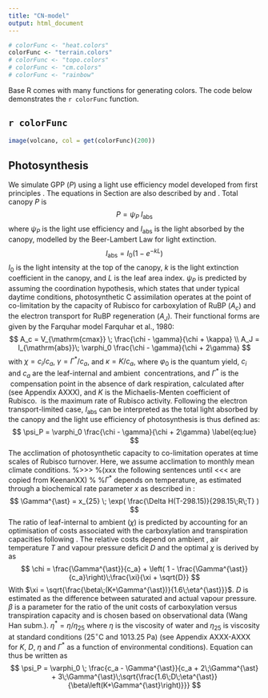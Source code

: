 ```yaml
---
title: "CN-model"
output: html_document
---
```


```r

# colorFunc <- "heat.colors"
colorFunc <- "terrain.colors"
# colorFunc <- "topo.colors"
# colorFunc <- "cm.colors"
# colorFunc <- "rainbow"
```

Base R comes with many functions for generating colors. The code below demonstrates the `r colorFunc` function. 

##  `r colorFunc`

```r
image(volcano, col = get(colorFunc)(200))
```


## Photosynthesis

We simulate GPP ($P$) using a light use efficiency model developed from first principles \citep{Prentice2014, Wang2014b}. The equations in Section \ref{sec:photosynthesis} are also described by \citet{wang15} and \citet{keenanxx}. Total canopy $P$ is
$$
P = \psi_P \; I_{\mathrm{abs}}
\label{eq:pmod0}
$$
where $\psi_P$ is the light use efficiency and $I_{\mathrm{abs}}$ is the light absorbed by the canopy, modelled by the Beer-Lambert Law for light extinction.
$$
I_{\mathrm{abs}} = I_0(1-e^{-kL})
\label{eq:iabs}
$$
$I_0$ is the light intensity at the top of the canopy, $k$ is the light extinction coefficient in the canopy, and $L$ is the leaf area index. $\psi_P$ is predicted by assuming the coordination hypothesis, which states that under typical daytime conditions, photosynthetic C assimilation operates at the point of co-limitation by the capacity of Rubisco for carboxylation of RuBP ($A_c$) and the electron transport for RuBP regeneration ($A_J$). Their functional forms are given by the Farquhar model Farquhar et al., 1980:
$$
A_c = V_{\mathrm{cmax}} \; \frac{\chi - \gamma}{\chi + \kappa} \\
A_J = I_{\mathrm{abs}}\; \varphi_0 \frac{\chi - \gamma}{\chi + 2\gamma}
$$
with $\chi=c_i/c_a$, $\gamma = \Gamma^{\ast}/c_a$, and $\kappa = K/c_a$, where $\varphi_0$ is the quantum yield, $c_i$ and $c_a$ are the leaf-internal and ambient \coo\ concentrations, and $\Gamma^{\ast}$ is the \coo\ compensation point in the absence of dark respiration, calculated after \citet{Bernacchi2001} (see Appendix AXXX), and $K$ is the Michaelis-Menten coefficient of Rubisco. \vcmax\ is the maximum rate of Rubisco activity. Following the electron transport-limited case, $I_{\mathrm{abs}}$ can be interpreted as the total light absorbed by the canopy and the light use efficiency of photosynthesis is thus defined as:
$$
\psi_P = \varphi_0  \frac{\chi - \gamma}{\chi + 2\gamma}
\label{eq:lue}
$$
The acclimation of photosynthetic capacity to co-limitation operates at time scales of Rubisco turnover. Here, we assume acclimation to monthly mean climate conditions.
%>>>
%(xxx the following sentences until <<< are copied from KeenanXX)
%
%$\Gamma^{\ast}$ depends on temperature, as estimated through a biochemical rate parameter $x$ as described in \citet{bernacchi01}:
$$
\Gamma^{\ast} = x_{25} \; \exp( \frac{\Delta H(T-298.15)}{298.15\;R\;T} )
$$
The ratio of leaf-internal to ambient \coo  ($\chi$) is predicted by accounting for an optimisation of costs associated with the carboxylation and transpiration capacities following \citet{Prentice2014}. The relative costs depend on ambient \coo , air temperature $T$ and vapour pressure deficit $D$ and the optimal $\chi$ is derived by \citet{Prentice2014} as
$$
\chi = \frac{\Gamma^{\ast}}{c_a} + \left( 1 - \frac{\Gamma^{\ast}}{c_a}\right)\;\frac{\xi}{\xi + \sqrt{D}}
$$
With $\xi = \sqrt{\frac{\beta\;(K+\Gamma^{\ast})}{1.6\;\eta^{\ast}}}$. $D$ is estimated as the difference between saturated and actual vapour pressure. $\beta$ is a parameter for the ratio of the unit costs of carboxylation versus transpiration capacity \citep{Prentice2014} and is chosen based on observational data (Wang Han subm.). $\eta^{\ast}=\eta/\eta_{25}$ where $\eta$ is the viscosity of water and $\eta_{25}$ is viscosity at standard conditions (25$^{\circ}$C and 1013.25 Pa) (see Appendix AXXX-AXXX for $K$, $D$, $\eta$ and $\Gamma^{\ast}$ as a function of environmental conditions). Equation \ref{eq:lue} can thus be written as
$$
\psi_P = \varphi_0 \; \frac{c_a - \Gamma^{\ast}}{c_a + 2\;\Gamma^{\ast} + 3\;\Gamma^{\ast}\;\sqrt{\frac{1.6\;D\;\eta^{\ast}}{\beta\left(K+\Gamma^{\ast}\right)}}}
$$

<!-- \subsubsection{m-prime} -->
<!-- Accounting for an upper limit of $A_J$ introduces a modification of $m$ in Eq.\ref{eq:gpp}: -->
<!-- $$ -->
<!-- m' = m\;\sqrt{1 - \frac{c^{2/3}}{m^{2/3}}} -->
<!-- $$ -->
<!-- with $c = 0.41$. -->

<!-- \subsubsection{\vcmax\ and leaf respiration} -->
<!-- \label{sec:vcmax} -->
<!-- Consistent with the coordination hypothesis ($A_c=A_J$), \vcmax\ is  -->
<!-- $$ -->
<!-- V_{\mathrm{cmax}} = \varphi_0 \; I_{\mathrm{abs}} \; \frac{\chi + \kappa}{\chi + 2\gamma} -->
<!-- \label{eq:vcmax} -->
<!-- $$ -->
<!-- This prediction of \vcmax\ holds only at time scales of multiple days to months. Therefore, $I_{\mathrm{abs}}$ represents typical daytime light conditions, implemented as the photon flux density, averaged over daylight seconds (PPFD, mol m$^{-2}$ s). We model total leaf respiration to be proportional to canopy-level \vcmax . -->
<!-- $$ -->
<!-- R_l = a_{\mathrm{R}} \; V_{\mathrm{cmax}}\;. -->
<!-- $$ -->
<!-- We can thus define a net light use efficiency $\psi_{Pn}$ so that $P-R_l = I_{\mathrm{abs}} \psi_{Pn}$ with  -->
<!-- $$ -->
<!-- \psi_{Pn} = \frac{\varphi_0}{\chi + 2\gamma}\left( \chi - \gamma - a_{\mathrm{R}} (\chi + \kappa)  \right)\;. -->
<!-- \label{eq:luenet} -->
<!-- $$ -->

<!-- ## Canopy nitrogen and leaf traits} -->
<!-- \label{sec:canopyn} -->
<!-- In brief, N in foliage is modelled as the sum of a metabolic fraction (N in Rubisco, $N_v$) and a structural fraction ($N_s$). $N_v$ follows from the prediction of $V_{cmax}$ (see Sect.\ref{sec:vcmax}) at standard temperature (25 K), termed $V_{cmax25}$. $N_s$ is modelled as a linear function of $N_v$ at the leaf-level. To distinguish quantities expressed at the leaf versus canopy level, we henceforth use superscripts $l$, and $v$, respectively, with $N^l=N^c/L$. LMA is calulated by multiplying $N_s$ with a PFT (species-) specific factor that relates canopy structural N to structural C. The equations are as follows. The total canopy N content per unit ground area (mol N m$^{-2}$) is -->
<!-- $$ -->
<!-- N^c = L\;(N_v^l + N_s^l)\;. -->
<!-- \label{eq:canopynassum} -->
<!-- $$ -->
<!-- The N content per unit leaf area is therefore $N_{\mathrm{area}} = N^c/L = N^l = N_v^l + N_s^l$.  -->

<!-- \subsubsection{Metabolic leaf N} -->
<!-- The metabolic component of leaf nitrogen is proportional to $V_{c max 25}^c$ at the canopy level. We assume a monthly time-scale of acclimation and use the maximum monthly $V_{c max 25}$ for a given year with $I_{\mathrm{abs}}$ in units of mol m$^{-2}$ s$^{-1}$, averaged over the monthly daylight period. The canopy-level metabolic nitrogen content is  -->
<!-- $$ -->
<!-- N_v^c = n_v\; V_{cmax25}^c -->
<!-- \label{eq:metabolicn} -->
<!-- $$ -->
<!-- $N_v^c$ is expressed in units of mol N m$^{-2}$-ground area. $V_{cmax25}$ is the maximum rate of Rubisco activity at standard temperature (25 K). This accounts for the effect that $V_{cmax}$ per unit metabolic leaf N is higher (lower) at temperatures above (below) 25 K, with: -->
<!-- $$ -->
<!-- V_{\mathrm{cmax25}} &= f_{25} V_{\mathrm{cmax}} \\ -->
<!-- f_{25} &=  \exp( -\frac{\Delta H_V}{R}  \left( \frac{1}{298} - \frac{1}{T_K} \right) ) -->
<!-- \label{eq:vcmax25} -->
<!-- $$ -->
<!-- where $\Delta H_V =$ 65330 J mol$^{-1}$ and $R=$ 8.3145 J mol$^{-1}$ K$^{-1}$. $n_v$ is in mol N s (mol CO$_2$)$^{-1}$ and specifies the amount of metabolic leaf N per unit $V_{\mathrm{cmax25}}$. $T_K$ is air temperature in Kelvin. Follwoing \citet{Harrison2009}, $n_v$ is 336.4 mol N s (mol CO$_2$)$^{-1}$ and can be decomposed into -->
<!-- $$ -->
<!-- n_v =  \frac{M_R\;[N_R]}{k_{\mathrm{cat}}\;n_R}. -->
<!-- $$ -->
<!-- $M_R$ is the molecular weight of Rubisco ($5.5\cdot 10^5$ gR (mol R$^{-1}$), $[N_R]$ is the N concentration in Rubisco ($1.14 \cdot 10^{-2}$ mol N (gR)$^{-1}$), $k_{\mathrm{cat}}$ is the catalytic turnover rate per site (3.5 mol CO$_2$ (mol R sites)$^{-1}$ s$^{-1}$). Following Harrison et al., 2009, we use a value of $k_{\mathrm{cat}}=2.33$ accounting for non-active Rubisco. $n_R$ is the number of catalytic sites per mol Rubisco, 8 mol R sites (mol R)$^{-1}$. -->

<!-- \subsubsection{Structural leaf N} -->
<!-- We assume a linear relationship between metabolic and structural N at the leaf-level.   -->
<!-- $$ -->
<!-- N_s^l = a_{\mathrm{fol}} + b_{\mathrm{fol}} \; N_v^l -->
<!-- \label{eq:structuraln} -->
<!-- $$ -->
<!-- The parameter $b_{\mathrm{fol}}$ determines the minimum investment into structures as $N_v^l$ tends toward zero. This relationship is based on data of Hikosaka et al., 2009 (xxx update with better data!xxx).  -->

<!-- \begin{figure}[ht!] -->
<!-- \begin{center} -->
<!--  \includegraphics[width=0.5\mathrmwidth]{fig/Narea_vs_RubiscoN.pdf} -->
<!--  \caption{ Relationship between Rubisco per unit leaf area and N per unit leaf area. Data is from \citep{Hikosaka2009}. XXX To do: update with data from Ning Dong XXX.} -->
<!--  \label{fig:narea} -->
<!-- \end{center} -->
<!-- \end{figure} -->

<!-- \subsubsection{LMA} -->
<!-- We assume a constant ratio of leaf C to structural N which may vary between PFTs. At the leaf-level, the C content per unit leaf area is -->
<!-- $$ -->
<!-- C^l = c_{\mathrm{fol}}\;N_s^l -->
<!-- \label{eq:leafc} -->
<!-- $$ -->
<!-- Taken together, these relationships imply a declining LMA (taken as $2.0 \cdot C^l$) with increasing LAI and an increasing leaf C:N ratio with decreasing metabolic N. While the total metabolic N component is proportional to $V_{c max 25}$ at the canopy-level and thus reaches an asymptote with increasing LAI, the minimum amount of N needed for foliage tissue always implies a non-zero cost for adding more leaves. The N content per unit leaf mass is therefore $N_{\mathrm{mass}} = N^c/C^c = N^l/C^l = (N_s^l + N_v^l)/c_{\mathrm{fol}} N_s^l.$ -->

<!-- %This is illustrated in Figure \ref{fig:comphiko}. These relationships are consistent with observations that suggest that within the canopy, LMA varies with depth, more-or-less paralleling $V_{c max 25}$. As a result, leaf C:N ratio is almost invariant between the upper and lower leaves. -->

<!-- \subsubsection{Functions for the allocation algorithm} -->
<!-- The following equations are derived from relationships described above and are implemented in the model to simulate the non-linear relationships between foliage C, N and $L$. This is illustrated in Fig.\ref{fig:leafcn}. By combining Equations \ref{eq:vcmax}, \ref{eq:metabolicn}, and \ref{eq:vcmax25}, total canopy metabolic N can be written as a function of absorbed light $N_v^c = n_v^{\ast}\;I_{\mathrm{abs}}$ with  -->
<!-- $$ -->
<!-- n_v^{\ast} = f_{25}\;\varphi_0\;\frac{\chi+\kappa}{\chi+2\gamma}\;n_v -->
<!-- \label{eq:nvstar} -->
<!-- $$ -->
<!-- This quantity follows from the predictions of photosynthesis, given VPD, temperature, \coo , and light conditions, and is calculated at the beginning of each simulation year for each month's average conditions, given as model input. We further assume that the metabolic leaf N predicted here represents a potential maximum, achievable by re-activation of temporally deactivated Rubisco. Thus we use the annual maximum of monthly $n_v^{\ast}$ values for the allocation algorithm. By combining equations \ref{eq:iabs}, \ref{eq:canopynassum}, \ref{eq:structuraln}, and \ref{eq:nvstar}, total canopy N is thus -->
<!-- $$ -->
<!-- N^c = M_N \left(  I_0\;n_v^{\ast}\;(1+b_{\mathrm{fol}})(1-e^{-kL}) +  a_{\mathrm{fol}}L \right)\;. -->
<!-- \label{eq:canopyn} -->
<!-- $$ -->
<!-- $M_N$ is the molecular weight of nitrogen (14.0067 gN (mol N)$^{-1}$). Using Eq.\ref{eq:leafc}, the total foliage C can be calculated analogously: -->
<!-- $$ -->
<!-- C^c = c_{\mathrm{fol}} M_c \left( I_0\;n_v^{\ast}\;b_{\mathrm{fol}}\;(1-e^{-kL}) +  a_{\mathrm{fol}}\;L \right) -->
<!-- \label{eq:canopyc} -->
<!-- $$ -->
<!-- When a plant starts growing, i.e. for small $L$ and $(1-e^{-kL})\simeq k$, the initial foliage C:N ratio can be derived by a Taylor approximation of Eq. \ref{eq:canopyc} divided by Eq.  \ref{eq:canopyn}: -->
<!-- $$ -->
<!-- r_{\mathrm{C:N}}^0 = \frac{c_{\mathrm{fol}}\;M_C(I_0\;n_v^{\ast}\;k\;b_{\mathrm{fol}} + a_{\mathrm{fol}})}{M_N(I_0 \;n_v^{\ast} \;k  (b_{\mathrm{fol}}+1) + a_{\mathrm{fol}} )} -->
<!-- $$ -->
<!-- Furthermore, in the model, $L$ needs to be calculated as a function of $C^c$. However, solving Eq.\ref{eq:canopyc} for $L$ leads to a transcendental equation of the form -->
<!-- $$ -->
<!-- \alpha(1-e^{-kL}) + \beta L - \gamma = 0 -->
<!-- \label{eq:form} -->
<!-- $$ -->
<!-- with $\alpha = I_0 \; n_v^{\ast} \; b_{\mathrm{fol}}$, $\beta = a_{\mathrm{fol}}$, and $\gamma = c_{\mathrm{fol}}^{-1} M_C^{-1} C^c$. The solution of this equation requires the Lambert-W function $W$: -->
<!-- $$ -->
<!-- L = \frac{1}{\beta k} \left(  -->
<!-- -\alpha k + \gamma k + \beta \; -->
<!-- W \left[ \frac{\alpha k}{\beta} \exp( \frac{(\alpha - \gamma)k}{\beta} ) \right] -->
<!--   \right) -->
<!--   \label{eq:lambertlai} -->
<!-- $$ -->
<!-- We apply the TOMS743 algorithm xxx -->



<!-- \begin{figure}[ht!] -->
<!-- \begin{center} -->
<!--  \includegraphics[width=0.5\mathrmwidth]{fig/lai_vs_leafc.pdf} -->
<!--  \caption{Illustration of the relationship between LAI and leaf C for an example case with $a_{\mathrm{fol}}=0.056$, $b_{\mathrm{fol}}=1.23$, $c_{\mathrm{fol}}=40$. The dashed line is the asymptote $C^c(L) \simeq \lim_{L \to \infty} C^c(L) = c_{\mathrm{fol}}\;M_C(I_0\;n_v\;b_{\mathrm{fol}} + a_{\mathrm{fol}}\;L)$.} -->
<!--  \label{fig:leafcn} -->
<!-- \end{center} -->
<!-- \end{figure} -->




<!-- %Considering extreme values, Eq. \ref{eq:canopyc} can be solved for $L$:  -->
<!-- %$$ -->
<!-- %\lim_{L \to \infty} C^c(L) = c_{\mathrm{fol}}\;M_C(I_0\;n_v\;b_{\mathrm{fol}} + a_{\mathrm{fol}}\;L) -->
<!-- %$$ -->
<!-- %and  -->
<!-- %$$ -->
<!-- %\lim_{L \to 0} C^c(L) = c_{\mathrm{fol}}\;M_C\;a_{\mathrm{fol}}\;L -->
<!-- %$$ -->

<!-- %\begin{figure}[ht!] -->
<!-- %\begin{center} -->
<!-- % \includegraphics[width=0.4\mathrmwidth]{fig/nv_vs_lai.pdf} -->
<!-- % \includegraphics[width=0.4\mathrmwidth]{fig/ncw_vs_lai.pdf}\\ -->
<!-- % \includegraphics[width=0.4\mathrmwidth]{fig/narea_vs_lai.pdf} -->
<!-- % \includegraphics[width=0.4\mathrmwidth]{fig/lma_vs_lai.pdf} -->
<!-- % \caption{Simulated flexible leaf trait relationships with LAI. Top left: metabolic N vs. LAI. Top right: non-metabolic N vs. LAI. Bottom left: Narea vs. LAI. Bottom right: LMA vs. LAI. Values for individual species from the dataset by Hikosaka et al., 2009 are shown by horizontal lines.} -->
<!-- % \label{fig:comphiko} -->
<!-- %\end{center} -->
<!-- %\end{figure} -->


<!-- % -->
<!-- %$v_{c max}$ can be written as a function of $z$ with -->
<!-- %$$ -->
<!-- %v_{c max}(z) = a(z)\;\frac{\chi+\kappa}{\chi-\gamma} -->
<!-- %$$ -->
<!-- %$A(z)$ is the assimilation and scales with the amount of light absorbed at height $z$, $I_{\mathrm{abs}}(z)$: -->
<!-- %$$ -->
<!-- %a(z) = I_{\mathrm{abs}}(z)\;\Phi_0\;\frac{\chi-\gamma}{\chi+2\gamma} -->
<!-- %$$ -->
<!-- %Total canopy $V_{c max}$ is therefore  -->
<!-- %$$ -->
<!-- %V_{c max} = \int_0^{H} v_{c max}(z)\;dz = \Phi_0\;\frac{\chi+\kappa}{\chi+2\gamma}\int_0^{H} I_{\mathrm{abs}}(z)\;dz -->
<!-- %$$ -->
<!-- %With $I_{\mathrm{abs}}(z)=\frac{dI(z)}{dz}=kl\;I(z)$ (Eq.\ref{eq:lightex}) and $I(z)=I_0\;e^{-klz}$ (\ref{eq:light}) and $lH=L$ (uniform leaf distribution across canopy), total canopy $V_{c max}$ is  -->
<!-- %$$ -->
<!-- %V_{c max} = I_0\;(1 - e^{-kL})\;\Phi_0\;\frac{\chi+\kappa}{\chi+2\gamma} -->
<!-- %$$ -->
<!-- %In general (non-uniform $l(z)$), the assimilation per unit depth $z$ is -->
<!-- %$$ -->
<!-- %a(z) = I_0\;k\;l(z)\;\Phi_0\frac{\chi-\gamma}{\chi+2\gamma}\;e^{-k\int_0^zl(z)\;dz} -->
<!-- %$$ -->
<!-- %and $v_{c max}$ per unit depth $z$ is -->
<!-- %$$ -->
<!-- %v_{c max}(z) = I_0\;k\;l(z)\;\Phi_0\frac{\chi+\kappa}{\chi+2\gamma}\;e^{-k\int_0^zl(z)\;dz} -->
<!-- %$$ -->
<!-- %with $\int_0^Hl(z)\;dz=L$ and $H$ being the total canopy depth. -->
<!-- % -->
<!-- % -->

<!-- ## Nitrogen uptake} -->
<!-- \label{sec:nup} -->
<!-- We assume that N uptake, \nup , comes at a C cost \cex , i.e. an additional respiration term that reduces the amount of C allocatable for new growth. \cex\ generally represents C delivered to and consumed by energy-consuming processes responsible for the acquisition and processing of N from the soil (reduction of \nooo , C export to mycorrhizae, C exudation into the rhizosphere). The instantaneous N uptake efficiency $\psi_N$ is proportional to N availability \nav : -->
<!-- $$ -->
<!-- \pdv{N_{\mathrm{up}}}{C_{\mathrm{ex}}} =  \psi_N \; N_{\mathrm{av}} -->
<!-- $$ -->
<!-- We further assume that $\partial$\nav $=-\partial$\nup\ and that \cex\ is independent of \nav . The model is solved for discrete time steps (daily), with net mineralisation and N uptake being calculated sequentially (see Sec.\ref{sec:algo}). Therefore, for a given initial amount of available N, \navo , the total daily \nup\ is -->
<!-- $$ -->
<!-- N_{\mathrm{up}} = N_{0}\;(1-\exp(-\psi_N\;C_{\mathrm{ex}})) -->
<!-- $$ -->
<!-- \cex\ is a function of root mass, $C_r$. Here, we assume a proportional relationship between $C_r$ and \cex: -->
<!-- $$ -->
<!-- C_{\mathrm{ex}} = \varphi \; C_r -->
<!-- $$ -->
<!-- Taken together, \nup\ is a saturating function of $C_r$ with $\lim_{C_r \to \infty} N_{\mathrm{up}} = N_0$, whereby the uptake efficiency parameter $\psi$ determines the depletion rate of \nav\ for a given \cex\ and the slope of the curve \nup $(C_r)$ for $C_r \to 0$ (see Fig.\ref{fig:nup}). The instantaneous uptake efficiency in turn declines with increasing \cex\ as \nav\ gets progressively depleted and it attains 0 for \cex $ \to \infty$. The formulation \nup\ chosen here differs from other formulations (xxx refs) in that the \mathrmit{fraction} of \nav\ is limited by root mass, but its absolute magnitude is not. The daily amount of \nup\ scales proportionally with \navo . Using root mass for determining \cex\ and not root surface area is a simplification and avoids the requirement of an additional parameter representing root mass-specific surface area. -->

<!-- \begin{figure}[ht!] -->
<!-- \begin{center} -->
<!--  \includegraphics[width=0.6\mathrmwidth]{fig/plot_nup_cex.pdf} -->
<!--  \caption{Illustration of the N uptake function. Top: \nup\ as a function of \cex\ for plants without control on BNF (red) and for plants with control on BNF (blue). The slope of the dashed line is given by the initial uptake efficiency $\psi$. Bottom: N uptake efficiency d\nup $/$d\cex\ as a function of \cex . The blue line represents the efficiency of BNF which is independent of \cex\ and \nav . The dotted vertical lines represent the level of \cex\ for which instantaneous efficiency of N uptake from the soil is equal to the efficiency of BNF, given by the intersect of the blue and red curves in the lower panel.} -->
<!--  \label{fig:nup} -->
<!-- \end{center} -->
<!-- \end{figure} -->

<!-- \subsubsection{N fixation} -->
<!-- \label{sec:nfix} -->
<!-- The amount of N acquired through symbiotic biological N fixation (BNF), \nfix (gN d$^{-1}$), is simulated for respective PFTs by accounting for the relative efficiency of N uptake from the soil versus the efficiency of BNF. As for N uptake from the soil, N acquired by BNF comes at a C cost (\cexfix ). In contrast, the  efficiency of N acquisition by BNF ($\psi_{\mathrm{fix}}$) is independent of \nav\ in the soil (infinite atmospheric N$_2$ pool) but is simulated as a function of soil temperature. -->
<!-- $$ -->
<!--   \psi_{\mathrm{fix}} = \pdv{N_{\mathrm{fix}}}{C_{\mathrm{ex}}^{\mathrm{fix}}} =  \psi_{\mathrm{fix}}^{\mathrm{max}}\cdot 1.25 \cdot\exp(a_{\mathrm{fix}} + b_{\mathrm{fix}}\;T_{\mathrm{soil}}\;(1 - 0.5\;\frac{T_{\mathrm{soil}}}{T_{\mathrm{fix}}^{\mathrm{opt}}} )) -->
<!-- $$ -->
<!-- This is a bell-shaped function with a maximum at $T_{\mathrm{fix}}^{\mathrm{opt}}=25.15$\degc\ and asymptotically declines to zero for low and high temperatures. We assume here that the functional form of $\psi_{\mathrm{fix}}$  is identical to the fitted relationship between observed nitrogenase activity and soil temperature given by  \citet{Houlton2008}. The factor 1.25 is introduced to normalise the function to vary between zero and $\psi_{\mathrm{fix}}^{\mathrm{max}}$. The latter is given by the inverse of the minimum cost of N fixation (4.8 gC/gN), found by \citet{Gutschick1981}. In contrast to other models (ref Houlton08, Wang 09, ...), we introduce a temperature dependence of N fixation efficiency here to account for the apparently strong inhibition of nitrogenase activity at low temperatures.  -->

<!-- In each time step, \cex\ can be spent to acquire N by soil uptake and BNF. Their relative shares is found by finding the maximum N return on \cex\ investment, i.e. \cex\ is spent on soil uptake until a point is reached where soil uptake efficiency falls below the efficiency of BNF at the given soil temperature. This threshold efficiency is given by -->
<!-- $$ -->
<!-- \psi^{\ast} = \pdv{N_{\mathrm{up}}}{C_{\mathrm{ex}}} \Bigr|_{C_{\mathrm{ex}}=C_{\mathrm{ex}}^{\ast}} = \psi_{\mathrm{fix}} -->
<!-- $$ -->
<!-- The amount of C expended for soil uptake can then be calculated as  -->
<!-- $$ -->
<!-- C_{\mathrm{ex}}^{\ast} = - 1 / \psi\;\ln( \frac{\psi_{\mathrm{fix}}}{\psi} )\;, -->
<!-- $$ -->
<!-- and total amount of N taken up from the soil plus BNF is -->
<!-- $$ -->
<!-- N_{\mathrm{up}} = N_{0}\;(1-\exp(-\psi\;C_{\mathrm{ex}}^{\ast})) + \psi_{\mathrm{fix}} ( C_{\mathrm{ex}} - C_{\mathrm{ex}}^{\ast} )\;. -->
<!-- \label{eq:nuptot} -->
<!-- $$ -->

<!-- \begin{table} -->
<!--  \caption{Model parameters.} -->
<!-- \begin{tabular}{llll} -->
<!--   \toprule -->

<!--   parameter & value & reference & remark \\ -->

<!--   \midrule -->
<!--   \multicolumn{4}{l}{Photosynthesis (Sec.\ref{sec:photosynthesis})} \\ -->
<!--   $k$    & 0.5  &  & light extinction coefficient \\ -->

<!--   \midrule -->
<!--   \multicolumn{4}{l}{Nitrogen uptake (Sec.\ref{sec:nup})} \\ -->
<!--   $\psi_N$    & 0.5 gC$^{-1}$  & -- & \\ -->
<!--   $\varphi$ & 0.002 d$^{-1}$ & -- & \\ -->

<!--   \midrule -->
<!--   \multicolumn{4}{l}{Nitrogen fixation (Sec. \ref{sec:nfix})} \\ -->
<!--   $\psi_{\mathrm{fix}}^{\mathrm{max}}$ & 0.21 gN/gC & \citep{Gutschick1981} & \\ -->
<!--   $T_{\mathrm{fix}}^{\mathrm{opt}}$ & 25.15 \degc & \citep{Houlton2008} & \\ -->
<!--   $a_{\mathrm{fix}}$  & -3.62 & \citep{Houlton2008} & \\ -->
<!--   $b_{\mathrm{fix}}$  & 0.27 & \citep{Houlton2008} & \\ -->

<!--   \midrule -->
<!--   \multicolumn{4}{l}{SOM dynamics (Sec. \ref{sec:som})}  \\ -->
<!--   $k^{\mathrm{base}}_{\mathrm{laf}}$ & 1.2 yr$^{-1}$ &  & \\ -->
<!--   $k^{\mathrm{base}}_{\mathrm{las}}$ & 0.35 yr$^{-1}$ & &  \\ -->
<!--   $k^{\mathrm{base}}_{\mathrm{lbg}}$ & 0.35 yr$^{-1}$ & &  \\ -->

<!--   $k^{\mathrm{base}}_{\mathrm{sfs}}$ & 0.021 yr$^{-1}$ & & \\ -->
<!--   $k^{\mathrm{base}}_{\mathrm{ssl}}$ & 0.0007 yr$^{-1}$ & & \\ -->

<!--   $f_{\mathrm{sfs}}$ & 0.985 & \citep{Sitch2003} & \\ -->
<!--   $a_{\mathrm{Nmin}}$ & 0.45 & \citep{Manzoni2008} & \\ -->
<!--   $b_{\mathrm{Nmin}}$ & 0.76 & \citep{Manzoni2008} & \\ -->
<!--   $r_B$ & 9.77 & \citep{Sitch2003} & \\   -->

<!--   \midrule -->
<!--   \multicolumn{4}{l}{Inorganic N dynamics (Sec. \ref{sec:ninorg})}  \\ -->
<!--   $a_{\mathrm{an}}$ & 0.3 & \citep{Prentice2008} & \\ -->
<!--   $a_{\mathrm{nitr}}$ & 0.1 d$^{-1}$ & \citep{Prentice2008} & max. nitrification rate\\ -->
<!--   $b_{\mathrm{nitr}}$ & 0.01 & \citep{Prentice2008} & NO production fraction \\ -->
<!--   $c_{\mathrm{nitr}}$ & 0.0005 & \citep{Prentice2008} & \nno\ production fraction \\ -->
<!--   $a_{\mathrm{denitr}}$ & 1.0 d$^{-1}$ & \citep{Prentice2008} & max. denitrification rate \\ -->
<!--   $K_N$ & 83.0 gN m$^{-2}$ & \citep{Prentice2008} & half-saturation const. for \nooo \\ -->
<!--   $K_C$ & 17.0 gC m$^{-2}$ & \citep{Prentice2008} & half-saturation const. for DOC \\ -->
<!--   $a_{\mathrm{N}_2}$ & 0.01 & \citep{Prentice2008} & max. \nno\ production fraction\\ -->
<!--   $b_{\mathrm{N}_2}$ & 1.01 & \citep{Prentice2008} & -- \\ -->
<!--   $c_{\mathrm{N}_2}$ & 0.8 & \citep{Prentice2008} & -- \\ -->
<!--   $d_{\mathrm{N}_2}$ & 0.0001 & \citep{Prentice2008} & max. NO production fraction \\ -->

<!--   \bottomrule -->
<!-- \end{tabular} -->
<!-- \label{tab:params} -->
<!-- \end{table} -->


<!-- %\subsubsection{New formulation of Nitrogen uptake} -->
<!-- %Nitrogen uptake ($N_{\mathrm{up}}$, gN m$^-2$d$^-1$) is modelled following Michaelis-Mentent uptake kinetics: -->
<!-- %$$ -->
<!-- %N_{\mathrm{up}} = \frac{V_N\;N_i}{K_N + N_i}  -->
<!-- %$$ -->
<!-- %Where $V_N$ is the maximum uptake capacity (d$^{-d}$), $K_N$ the half-saturation constant and $N_i$ the inorganic soil N content (gN m$^{-1}$). -->
<!-- % -->
<!-- %The question is: How should the uptake capacity by modelled. It may make sense to include a Q$_{10}(T)$ factor. Franklin et al. (2014) use a form where $V_N$ is expressed in units of gN m$^{-2}$ d$^{-1}$ and is proportional to the root biomass $B$ (gC m$^{-2}$), and saturating with $N_i$ (see their Eq. 2 in their Appendix). I would prefer a form where  $V_N$ is expressed in units of d$^{-1}$ and is saturating with B. Does that make sense? In other words, the uptake capacity $V_N$ is independent of $N_i$, but the marginal return (in terms of improving the uptake capacity) declines with increasing B. This could look like this: -->
<!-- %$$ -->
<!-- %V_N = Q_{10}(T) \; \frac{V_{Nc}\;B}{K_{Nc}+B} -->
<!-- %$$ -->
<!-- %Where $V_{Nc}$ is the root mass-specific maximum uptake capacity (d$^{-1}$ (gC m$^{-2}$)$^{-1}$) and $K_{Nc}$ the half-saturation constant in the same units as $B$. -->
<!-- % -->
<!-- %Now, Franklin et al. (2014) go one step further. They account for the difference in the efficiency of N uptake per mass of roots versus mycorrhizae (see their Eq. 2, where their $e_u$ is different by two orders of magnitude). How can this be factored into above equation?  -->
<!-- % -->
<!-- %Or very generally: What is the uptake capacity $V_N$ determined by? How would you write such a function (out of the blue)?  -->


<!-- ## Allocation} -->
<!-- \label{sec:alloc} -->
<!-- Above versus below-ground allocation is simulated following a functional balance approach \citep{Franklin2012a, Poorter2012}. This is implemented by requiring that the stoichiometric balance of C and N acquisition matches the demand of C and N by new tissue formation. C assimilation is governed by leaf area-driven photosynthesis and N acquisition by root mass-driven N uptake. The balance of root vs. shoot growth is thus determined by the relative efficiency of light use and N uptake. The criterium for stoichiometric balance is defined as  -->
<!-- $$ -->
<!-- y \dv{C_{\mathrm{acq}}}{N_{\mathrm{acq}}} = \dv{C_{\mathrm{alloc}}}{N_{\mathrm{alloc}}} -->
<!-- \label{eq:criterium} -->
<!-- $$ -->
<!-- Where $y$ is the growth efficiency, $C_{\mathrm{acq}}$ is acquired C (photosynthesis minus respiration terms), $N_{\mathrm{acq}}$ is acquired N through soil N uptake and BNF. $C_{\mathrm{alloc}}$ and $N_{\mathrm{alloc}}$ are C and N allocated to new growth in foliage and roots. We explicitly treat a labile pool $P_{\mathrm{labl}}$ containing non-structural C and N. $C_{\mathrm{acq}}$ and $N_{\mathrm{acq}}$ are added to $P_{\mathrm{labl}}$, while $C_{\mathrm{alloc}}$ and $N_{\mathrm{alloc}}$ deplete this pool. Eq. \ref{eq:criterium} is evaluated each day of the growing season taking into account current-day light conditions and updated N availability. A small imbalance of C versus N acquisition may arise if light conditions or LUE change or if inorganic N is added by fertiliser inputs. In this case, next day's allocation may not fully deplete C or N in $P_{\mathrm{labl}}$, in which case this C or N becomes available for allocation in the following day. Eq. \ref{eq:criterium} is thus implemented as  -->
<!-- $$ -->
<!-- y \frac{(P-R_l-R_r-C_{\mathrm{ex}}+C_{\mathrm{labl}})}{N_{\mathrm{up}}+N_{\mathrm{labl}}} = \frac{\Delta C_l + \Delta C_r}{\Delta N_l + \Delta N_r}\;. -->
<!-- \label{eq:impl_criterium} -->
<!-- $$ -->
<!-- Given $N_0$, $\psi_{Pn}$, the current biomass in leaves and roots $P_{l,0}, P_{r,0}$, and the total allocatable C and N ($\Delta C=\Delta C_l + \Delta C_r$ and $\Delta N=\Delta N_l + \Delta N_r$), the amount of C allocated to leaves $\Delta C_l$ can thus be derived analytically by combining Eqs. \ref{eq:pmod0}, \ref{eq:canopyn}, \ref{eq:lambertlai}, and \ref{eq:nuptot}. The solution of Eq. \ref{eq:impl_criterium} is derived in the model by a numerical search algorithm (Zeroin), where $\Delta C_l$ is varied between 0 and $\Delta C$. This implementation allows for flexibility in formulating individual functions determining $P$, $N_{\mathrm{up}}$, etc.  -->

<!-- \subsubsection{Summary of equations} -->
<!-- Below, we describe the mathematical problem of solving Eq. \ref{eq:impl_criterium} for $\Delta C_l$. The following equations are described above but are listed here again for clarification. The net light use efficiency $\psi_{Pn}$ and the N uptake efficiency $\psi_N$ and the incident light $I_0$ and initial available N $N_0$ are given in each time step where Eq. \ref{eq:impl_criterium} is solved. The initial leaf and root C and N ($C_{l0}$, $C_{r0}$, $N_{l0}$, and $N_{r0}$) and non-structural stored C and N ($C_{\mathrm{labl}}$ and $N_{\mathrm{labl}}$) are given as well. To solve is  -->
<!-- \begin{equation*} -->
<!-- y \frac{(P-R_l-R_r-C_{\mathrm{ex}}+C_{\mathrm{labl}})}{N_{\mathrm{up}}+N_{\mathrm{labl}}} = \frac{\Delta C_l + \Delta C_r}{\Delta N_l + \Delta N_r}\;. -->
<!-- \end{equation*} -->
<!-- GPP minus leaf respiration ($P-R_l$) is a function of leaf area index $L$ -->
<!-- \begin{equation*} -->
<!-- P - R_l = I_0(1-e^{-kL}) \; \psi_{Pn}  -->
<!-- \end{equation*} -->
<!-- and $L$ is a function of (updated) canopy-total leaf C ($C_l = C_{l0}+\Delta C_l$). -->
<!-- \begin{equation*} -->
<!-- L = \frac{1}{a_{\mathrm{fol}} k} \left(  -->
<!-- -I_0 n_v^{\ast} b_{\mathrm{fol}} k + c_{\mathrm{fol}}^{-1} M_C^{-1} C_l k + a_{\mathrm{fol}} \; -->
<!-- W \left[ \frac{I_0 n_v^{\ast} b_{\mathrm{fol}} k}{a_{\mathrm{fol}}} \exp( \frac{(I_0 n_v^{\ast} b_{\mathrm{fol}} - c_{\mathrm{fol}}^{-1} M_C^{-1} C_l)k}{a_{\mathrm{fol}}} ) \right] -->
<!--   \right) -->
<!-- \end{equation*} -->
<!-- $W$ is the Lambert-W function. Root respiration plus exudation/export is a function of updated root C ($C_r = C_{r0}+\Delta C_r$): -->
<!-- \begin{equation*} -->
<!-- R_r + C_{\mathrm{ex}} = ( r_r + \varphi ) C_r -->
<!-- \end{equation*} -->
<!-- N uptake: -->
<!-- %$$ -->
<!-- %N_{\mathrm{up}} = N_{0}\;(1-\exp(-\psi\;C_{\mathrm{ex}}^{\ast})) + \psi_{\mathrm{fix}} ( C_{\mathrm{ex}} - C_{\mathrm{ex}}^{\ast} )\;. -->
<!-- %$$ -->
<!-- N uptake (for non-N-fixers): -->
<!-- \begin{equation*} -->
<!-- N_{\mathrm{up}} = N_{0}\;(1-\exp(-\psi_N\;\varphi \; C_r)) -->
<!-- \end{equation*} -->
<!-- $\Delta N_l$ is calculated based on new and old canopy N ($\Delta N_l=N^c-N_{l0}$) -->
<!-- \begin{equation*} -->
<!-- \Delta N_l = M_N \left(  I_0\;n_v^{\ast}\;(1+b_{\mathrm{fol}})(1-e^{-kL}) +  a_{\mathrm{fol}}L \right) - N_{l0} -->
<!-- \end{equation*} -->
<!-- $\Delta N_r$ is a proportional to $\Delta C_r$ with a constant C:N ratio of root tissue: -->
<!-- \begin{equation*} -->
<!-- \Delta N_r = r_{C:N}^{\mathrm{root}}\;\Delta C_r -->
<!-- \end{equation*} -->


<!-- ## Turnover} -->
<!-- \label{sec:turnover} -->

<!-- ## Soil organic matter dynamics and net N mineralisation} -->
<!-- \label{sec:som} -->

<!-- Soil organic matter (SOM) and litter turnover are modelled as first-order decay processes with decay rate constants modified by soil moisture and soil (air) temperature for SOM and belowground litter (aboveground litter) decomposition. This model part is largely adopted from LPJ \citep{Stich2003} and DyN-LPJ \citep{Prentice2008}, but the C use efficiency of the litter-to-SOM transfer is modified as a function of litter C:N ratio after \citet{Manzoni2008}. For completeness, we describe the full set of equations used in the CN-model. Here, every organic pool consists of C and N ($P_i=(C_i,N_i)$). Following first-order kinetics \citep{Olson2016}, the dynamics of all pools $P_i$ (gC m$^{-2}$ and gN m$^{-2}$) are given by  -->
<!-- $$ -->
<!-- \dv{P_i}{t} = I_i - k_i P_i\;. -->
<!-- $$ -->
<!-- $I_i$ of litter pools is the input from live biomass turnover (see Sec. \ref{sec:turnover}). $I_i$ of SOM pools is given by the decomposition and fates of the litter pools as described below. The amount decomposed in a given time step is  -->
<!-- $$ -->
<!--   \Delta P_i = P_{i,0} (1-e^{-k_i})\;. -->
<!-- $$ -->
<!-- The decay constants $k_i$ (d$^{-1}$) are calculated as the product of a base respiration rate (see Tab. \ref{tab:params}), modified by an empirical function of soil moisture ($W$) after \citet{Foley1995} and a modified Arrhenius function of temperature $T$ after \citet{Lloyd1994} with $T_0=56.02 K$ -->
<!-- $$ -->
<!-- k_i &= k_{\mathrm{base},i} \cdot f_W \cdot f_T \\ -->
<!-- f_W &= 0.25 + 0.75 \cdot W \\  -->
<!-- f_T &= \exp( 308.56 \cdot ( \frac{1}{T_0} - \frac{1}{T + 46.02}) ) -->
<!-- \label{eq:lloydtaylor} -->
<!-- $$ -->

<!-- \subsubsection{C dynamics} -->
<!-- The fates of decomposed litter C are determined by the C use efficiency of the litter-to-SOM transfer ($e_{\mathrm{C}}$) and the diversion fractions ($f_{\mathrm{sfs}}, 1-f_{\mathrm{sfs}}$) to two SOM pools ($P_{\mathrm{ssl}}, P_{\mathrm{sfs}}$) with different turnover times ($k_{\mathrm{ssl}}, k_{\mathrm{sfs}}$): -->
<!-- $$ -->
<!-- I_{C,\mathrm{sfs}} &= e_C\;f_{\mathrm{sfs}}\;\sum_i \Delta C_i \\ -->
<!-- I_{C,\mathrm{ssl}} &= e_C\;(1-f_{\mathrm{sfs}})\;\sum_i \Delta C_i -->
<!-- $$ -->
<!-- where $i$ are three litter pools $i=(lfs,lsl,lbg)$, representing two aboveground pools with fast and slow turnover ($lfs,lsl$) and a belowground litter pool ($bg$). The remainder of decomposing litter (fraction $1-e_C$) is respired as CO$_2$ and is counted towards heterotrophic respiration. The C use efficiency $e_C$ is calculated here based on an empirical relationship derived from litterbag studies \citep{Manzoni2008} between the N:C ratio of decomposing litter ($r_L$) and the critical litter N:C ratio ($r_{\mathrm{CR}}$) below which net mineralisation occurs (is positive): -->
<!-- $$ -->
<!-- r_{\mathrm{CR}} = a_{\mathrm{Nmin}} \cdot r_L ^ {b_{\mathrm{Nmin}}} -->
<!-- $$ -->
<!-- This implies that decomposers with a N:C ratio of $r_B$ adjust their C use efficiency $e_C$ so that  -->
<!-- $$ -->
<!-- e_C = r_{\mathrm{CR}} / r_B\;. -->
<!-- $$ -->
<!-- $r_L$ depends on the stoichiometry of plant tissue in different compartments (see Sec. \ref{sec:xxx}), N resorption efficiencies (see Sec. \ref{sec:turnover}), and relative shares of individual compartments to litter formation. $r_B$ represents the decomposers' N:C ratio and is a taken as a constant here (see Tab. \ref{tab:params}).  -->

<!-- \subsubsection{Net N mineralisation} -->
<!-- Litter and soil gross and net N mineralisation is determined by the N content in decomposing litter and the C use efficiency and C:N ratio of decomposers. The model implemented here is schematically illustrated in Fig. \ref{fig:netmin}. Litter gross N mineralisation can be written as -->
<!-- $$ -->
<!-- N_{l,\mathrm{min}}^{\mathrm{gross}} = \sum_i \Delta N_i = \sum_i r_{L,i} \Delta C_i  \equiv r_L\;D -->
<!-- $$ -->
<!-- with $ i=(laf, las, lbg)$. The litter net N mineralisation is determined by the gross mineralisation rate and the critical N:C ratio below which net mineralisation is negative (net immobilisiation): -->
<!-- $$ -->
<!-- N_{l,\mathrm{min}}^{\mathrm{net}} = D (r_L - r_{CR}) -->
<!-- $$ -->

<!-- \begin{figure}[ht!] -->
<!-- \begin{center} -->
<!--  \includegraphics[width=0.6\mathrmwidth]{fig/vis_mineralization.pdf} -->
<!--  \caption{Visualisation of litter and soil gross and net N mineralisation. Organic litter and soil pools consist of C and N (dark green and dark blue); light blue boxes indicate inorganic N; light green boxes indicate \coo .} -->
<!--  \label{fig:netmin} -->
<!-- \end{center} -->
<!-- \end{figure} -->

<!-- In the model, litter decomposition generally implies N immobilisation as $r_{CR}>r_L$ in most cases. N required for immobilisation depletes the soil inorganic N pool. N is transferred to the SOM pools at a N:C ratio of $r_B$. This implies that decomposers impose their N:C ratio immediately upon all newly formed SOM. This is a simplification compared to a more realistic representation, where SOM is a range xxx. N input into the SOM pools is hence $r_B e_C D$ or, more explicitly: -->
<!-- $$ -->
<!-- I_{N,\mathrm{sfs}} &= r_B\; e_C \; f_{\mathrm{sfs}}\;\sum_i \Delta C_i \\ -->
<!-- I_{N,\mathrm{ssl}} &= r_B\; e_C \; (1-f_{\mathrm{sfs}})\;\sum_i \Delta C_i -->
<!-- $$ -->
<!-- with $ i=(laf, las, lbg)$. This further implies that SOM gross N mineralisation doesn't cause any further immobilisation of N as SOM has the same N:C ratio like decomposers and all N mineralised from SOM decomposition is transferred to the inorganic soil N pool and thus becomes available for plant N uptake. -->
<!-- $$ -->
<!-- N_{s,\mathrm{min}}^{\mathrm{gross}} = N_{s,\mathrm{min}}^{\mathrm{net}} = \sum_i \Delta N_i = \sum_i r_{B,i} \Delta C_i = r_B\;e_C\;D -->
<!-- $$ -->
<!-- with $ i=(ssl, sfs)$. -->
<!-- Note that decomposers are not represented by an explicit pool here. The last equality holds in equilibrium where SOM C inputs are equal to decomposing C that is not respired ($e_C D = \Delta C_i$ for $i=(sfs,ssl)$). From this it follows that in steady state, the total (litter plus soil) net N mineralisation is $N_{\mathrm{min}}^{\mathrm{net}} = r_L D$.  -->

<!-- ## Inorganic N dynamics} -->
<!-- \label{sec:ninorg} -->
<!-- The formulation of inorganic N dynamics is adopted from the DyN-LPJ model \citep{Prentice2008}, which is a simplification of the DNDC model \citep{Li1992, Li2000a, Li2000b} that requires minimum input data and is therefore suitable for applications in global models. Equations are described here for completeness but are identical to the description of \citet{Prentice2008}. The dynamics of inorganic nitrogen in the soil is determined by inputs from net mineralisation (see Sec. \ref{sec:som}), uptake by plants (see Sec. \ref{sec:nup}), and losses via leaching and gaseous pathways. Nitrification and denitrification  occur in parallel in aerobic and anaerobic soil microsites. \nooo , \noo , and \nhhhh\ pools are divided into a fraction $f_{\mathrm{an}}$ subject to anaerobic conditions, where denitrification occurs, and a fraction $(1-f_{\mathrm{an}})$ where nitrification occurs. -->
<!-- $$ -->
<!-- f_{\mathrm{an}} &= a_{\mathrm{an}}\mathrm{WFPS} \\  -->
<!-- N_i^{\mathrm{an}} &= f_{\mathrm{an}} \; N_i \\  -->
<!-- N_i^{\mathrm{ae}} &= (1 - f_{\mathrm{an}} ) \; N_i \\  -->
<!-- $$ -->
<!-- where WFPS is the water-filled pore space (unitless, varies between 0 and 1) and $N_i$ is any of \nooo , \noo , or \nhhhh . -->

<!-- N availability for plant uptake is the sum of \nhhhh\ and \nooo . For simplicity, we do not account for a modification of N availability by soil moisture or temperature and no preference is given for plant N uptake from \nhhhh\ over \nooo . The two pools are depleted by plant N uptake in proportion to their respective sizes. -->
<!-- $$ -->
<!-- N_{\mathrm{up}}^i = N_{\mathrm{up}} \frac{N_i}{\mathrm{NH}_4 + \mathrm{NO}_3} -->
<!-- $$ -->
<!-- where $N_i$ is any of \nooo\ or \nhhhh .  -->

<!-- \subsubsection{Nitrification} -->
<!-- Mineralised N becomes available in the form of \nhhhh\ and is added to the inorganic soil \nhhhh\ pool where a fraction $f_{\mathrm{ae}}$ is subject to nitrification. The nitrification rate $F_{\mathrm{nitr}}$ is calculated as a function of temperature $f_T$ and subject to soil oxygen conditions that determine partitioning of NH$_4$ into aerobic and anaerobic microsites. Nitrification occurs only in aerobic microsites $f_{\mathrm{ae}}$. -->
<!-- $$ -->
<!-- \Delta \mathrm{NH}_4 &= N_{\mathrm{min}}^{\mathrm{net}} - F_{\mathrm{nitr}} - N_{\mathrm{up}}^{\mathrm{NH}_4}\\ -->
<!-- F_{\mathrm{nitr}}      &= a_{\mathrm{nitr}} \; f_T^{\mathrm{nitr}} \; f_{\mathrm{ae}}\; \mathrm{NH}_4^{\mathrm{ae}} -->
<!-- $$ -->
<!-- $f_T^{\mathrm{nitr}}$ is the temperature response function for nitrification. -->
<!-- $$ -->
<!-- f_T^{\mathrm{nitr}} = \exp( 12\;\frac{T_s-38}{70-38} ) \cdot \left( \frac{70-T_s}{70-38} \right)^{12} -->
<!-- $$  -->
<!-- During nitrification, NO and \nno\ are produced as by-products and reduce the amount of nitrified N entering the \nooo\ pool.  -->
<!-- $$ -->
<!--  \Delta \mathrm{NO}_3 &= F_{\mathrm{nitr}} - \Delta \mathrm{NO} - \Delta \mathrm{N}_2\mathrm{O} - F_{\mathrm{denitr}} - N_{\mathrm{up}}^{\mathrm{NO}_3} - F_{\mathrm{leach}}\\ -->
<!--  \Delta \mathrm{NO}   &= b_{\mathrm{nitr}} \;  F_{\mathrm{nitr}} \\ -->
<!--  \Delta \mathrm{N}_2\mathrm{O} &= c_{\mathrm{nitr}} \; (F_{\mathrm{nitr}} - \Delta \mathrm{NO}) -->
<!-- $$ -->
<!-- $F_{\mathrm{denitr}}$ is the denitrification flux, defined in Sec.\ref{sec:denitr}. -->

<!-- \subsubsection{Denitrification} -->
<!-- \label{sec:denitr} -->
<!-- \nooo\ is subject to leaching (see Sect.\ref{sec:leach}) and denitrification, which is simulated as a reduction sequence NO$_3\to$NO$_2\to$N$_2$. \nno\ and NO are produced as side-products during the second step. The denitrification rate $F_{\mathrm{denitr}}$ is simulated as a Michaelis-Menten function $f_{\mathrm{DOC}}$ of soil dissolved organic C under anaerobic conditions as a substrate for denitrification and a second Michaelis-Menten function of \nooo\ under anaerobic conditions. -->
<!-- $$ -->
<!-- F_{\mathrm{denitr}} &= f_{\mathrm{DOC}} \; f_T \; \frac{\mathrm{NO}_3^{\mathrm{an}}}{K_N + \mathrm{NO}_3^{\mathrm{an}} } \\ -->
<!-- f_{\mathrm{DOC}} &= a_{\mathrm{denitr}}\;\frac{\mathrm{DOC}^{\mathrm{an}}}{K_C+\mathrm{DOC}^{\mathrm{an}}}  -->
<!-- $$ -->
<!-- $f_T$ is a Lloy\&Taylor  temperature response function (see Eq.\ref{eq:lloydtaylor}) with $T_0=68.02$ K. The dynamics of the soil \noo\ pool are simulated as -->
<!-- $$ -->
<!-- \Delta \mathrm{NO}_2 = F_{\mathrm{denitr}} - F_{\mathrm{N}_2} -->
<!-- $$ -->
<!-- where $F_{\mathrm{N}_2}$ is the second step in the reduction sequence to \nn\ and is modelled as -->
<!-- $$ -->
<!--  F_{\mathrm{N}_2} = f_{\mathrm{DOC}} \; f_T \; \frac{\mathrm{NO}_2^{\mathrm{an}}}{K_N + \mathrm{NO}_2^{\mathrm{an}} } -->
<!--  $$ -->
<!-- \nno\ and NO are produced as a side-product during this step: -->
<!-- $$ -->
<!-- \Delta \mathrm{N}_2\mathrm{O} &= a_{\mathrm{N}_2} f_T (b_{\mathrm{N}_2} - c_{\mathrm{N}_2} \mathrm{WFPS} ) F_{\mathrm{N}_2} \\ -->
<!-- \Delta \mathrm{NO} &= d_{\mathrm{N}_2} f_T (b_{\mathrm{N}_2} - c_{\mathrm{N}_2} \mathrm{WFPS})(F_{\mathrm{N}_2} - \Delta \mathrm{N}_2\mathrm{O}) \\ -->
<!-- \Delta \mathrm{N}_2 &= F_{\mathrm{N}_2} - \Delta \mathrm{N}_2\mathrm{O}  - \Delta \mathrm{NO} -->
<!-- $$ -->
<!-- Total gaseous N loss is the sum of gaseous N produced $\Delta \mathrm{N}_2\mathrm{O} + \Delta \mathrm{NO} + \Delta \mathrm{N}_2 $.  -->

<!-- \subsubsection{Ammonium volatilisation} -->
<!-- Ammonium in the soil solution is modelled as a function of soil pH and is proportional to the NH$_4$ pool size. Due to commonly lacking input data on soil pH, an empirical relationship to annual precipitation is used instead. The equations are -->
<!-- $$ -->
<!-- F_{\mathrm{vol}} &= a_{\mathrm{vol}} \; f_T\; (1-W_{\mathrm{cont}})\;\mathrm{NH}_3  \\ -->
<!-- \mathrm{NH}_3    &= f_{\mathrm{pH}} \; \mathrm{NH}_4^s \\ -->
<!-- \mathrm{NH}_4^s  &= f_T \; W_{\mathrm{cont}} \; \mathrm{NH}_4 \\ -->
<!-- f_{\mathrm{pH}}  &= \exp( 2.0\;(\mathrm{pH}-10.0) ) \\ -->
<!-- \mathrm{pH}      &= \frac{3810.0}{762+P_{\mathrm{ann}}} + 3.8 -->
<!-- $$ -->
<!-- where $a_{\mathrm{vol}}$ is the maximum volatilisation rate and is 1.0 d$^{-1}$ for ph$>$6 and 1.0$\cdot$10$^{-5}$d$^{-1}$ for pH$\leq$6. -->

<!-- ## Water balance} -->
<!-- % -->
<!-- % -->
<!-- %## Soil temperature} -->
<!-- % -->

<!-- ## Model solution} -->
<!-- \label{sec:algo} -->

<!-- % -->
<!-- %\section{Model scope} -->
<!-- % -->
<!-- % -->
<!-- %\section{Illustration of systems dynamics} -->
<!-- % -->
<!-- % -->
<!-- %The results presented below are from first simulations of the coupled system (different levels of coupling), including GPP (P-model), soil moisture (STASH), allocation (dynamic root:shoot optimisation), litter and SOM turnover (LPJ adoption), N mineralisation (after Manzoni model), and inorganic N dynamics (DyN-LPJ adoption). I am simulating a grassland under prescribed CO2 and climate (daily temperature, precipitation) from the WATCH data corresponding to the gridcell at the location of fluxtower 'CH-Oe1'. Crucially, to get the system running, I add 1 gN/m2/yr.  -->
<!-- % -->
<!-- %The implementation of the P-model in this framework (Fortran) has been tested previously. The allocation optimisation is implemented in Fortran using a numerical root finding algorithm that corresponds to the one used in my R implementation from which I showed earlier results. Both implementations (R and Fortran) yield identical results. The advantage of the Fortran framework is that all is coupled (litter/soil decomposition, ...). -->
<!-- % -->
<!-- %These results are produced with bitbucket branch 'last-working' at commit dacb667.   -->
<!-- % -->
<!-- %Now, I have a bunch of parameters (exudation rate, N uptake efficiency, root respiration coefficient, root and leaf turnover rates) which may be tuned. But without actual data at hand, this is a bit meaningless. But before getting there, I'm showing results to demonstrate that it's actually working (well, the coupled model doesn't equilibrate ...). The next steps are: -->
<!-- %\begin{itemize} -->
<!-- %\item Check why soil equilibration doesn't work anymore (see also below) -->
<!-- %\item Introduce minimum root size (proportional to leaf area, and not contributing to N uptake) -->
<!-- %\item Introduce passive N uptake (see my earlier report on how to implement transpiration).  -->
<!-- %\item Introduce plant-available N constraint based on root mass (soil exploration of roots), so that a certain fraction of Ninorg remains plant-unavailable. Sort of another Beers-Law function.  -->
<!-- %\end{itemize} -->
<!-- % -->
<!-- %\clearpage -->
<!-- % -->
<!-- % -->
<!-- %## Prescribed Ninorg and litter/soil pool size} -->
<!-- %To isolate the ``plant-part'' of the model, I hold inorganic N (as well as the litter and soil pool size) constant at 0.01 gN/m2 (value reset daily before N uptake).  -->
<!-- % -->
<!-- %\begin{figure}[ht!] -->
<!-- %\begin{center} -->
<!-- % \includegraphics[width=\mathrmwidth]{fig/C_flux_overview_sofun_seasonaltest_soilfix_ninorgfix0_01.pdf} -->
<!-- % \caption{Primary Production. GPP is underestimated (obs. in black, model in red) at the beginning of the season because of slow development of leaf area. Maybe a faster ``kick-start'' would be better (sapling needs bigger initialisation?). NPP and Cex are in the right ballpark. There is still a small bug (total biomass production is slighly smaller than input to litter.)} -->
<!-- % \label{fig:cfluxseason} -->
<!-- %\end{center} -->
<!-- %\end{figure} -->
<!-- % -->
<!-- %\begin{figure}[ht!] -->
<!-- %\begin{center} -->
<!-- % \includegraphics[width=\mathrmwidth]{fig/C_pool_overview_sofun_seasonaltest_soilfix_ninorgfix0_01.pdf} -->
<!-- % \caption{Plant pool development. At the beginning of the season, the small sapling root mass is sufficient to satisfy required N uptake and all C is put to leaf growth up until somewhere after day 100, where root mass is quickly growing. During most days, roots and leaves are growing in parallel. I haven't found a good ``end-of-the-season'' criterium. NPP just doesn't go to zero. Start and end of the season are now determined by the smoothed temperature being above 5 deg C. All plant biomass is added to litter at the end of the season.} -->
<!-- % \label{fig:cpoolseason} -->
<!-- %\end{center} -->
<!-- %\end{figure} -->
<!-- % -->
<!-- %\clearpage -->
<!-- % -->
<!-- %## Prescribed constant litter/soil pool size} -->
<!-- %The next step of coupling is by allowing soil and litter mineralisation (from constant soil and litter pools) to take place, governed by the seasonal course of soil temperature and moisture.  -->
<!-- % -->
<!-- %\begin{figure}[ht!] -->
<!-- %\begin{center} -->
<!-- % \includegraphics[width=\mathrmwidth]{fig/N_flux_overview_sofun_seasonal_test_soilfix.pdf} -->
<!-- % \caption{Inorganic N fluxes (uptake, mineralisation, losses). Net N mineralisation (blue solid) is the difference of soil N mineralisation (blue dotted) and N immobilisation from litter decomposition (blue dashed). N uptake is considerably larger than N mineralisation. This is because a lot of free N is provided to the system ("N fix."). Losses broadly scale with soil temperature (see figure below), but spikes of N leaching are ocurring when runoff is substantial.} -->
<!-- % \label{fig:nflux_season} -->
<!-- %\end{center} -->
<!-- %\end{figure} -->
<!-- % -->
<!-- %\clearpage -->
<!-- % -->
<!-- % -->
<!-- %## All coupled} -->
<!-- %I'm sending you some results here although I have a problem with soil equilibration again. I just realised this now, and am a bit surprised as it seemed ok when I checked before. Soil C is now increasing continuously, implying an increasing mineralisation, decreasing C costs, and increasing leaf mass and overestimating GPP.  -->
<!-- % -->
<!-- %\begin{figure}[ht!] -->
<!-- %\begin{center} -->
<!-- % \includegraphics[width=\mathrmwidth]{fig/N_flux_overview_sofun_seasonal_test_free.pdf} -->
<!-- % \caption{Same information as above. For comparison.} -->
<!-- %\end{center} -->
<!-- %\end{figure} -->
<!-- % -->
<!-- %\begin{figure}[ht!] -->
<!-- %\begin{center} -->
<!-- % \includegraphics[width=\mathrmwidth]{fig/CostOverview_sofun_seasonal_test_free.pdf} -->
<!-- % \caption{Note that the rate of N uptake is almost equal to the rate of N mineralisation in the latter part of the year. The price of N (Cex/Nup) is steadily increasing with increasing Cex (proportional to root mass).} -->
<!-- %\end{center} -->
<!-- %\end{figure} -->
<!-- % -->


<!-- \clearpage -->


<!-- %%%%%%%%%%%%%%%%%%%%%%%%%%%%%%%%%%%%%%%%%%%%%%%%%%%%%%%%%%%%%%%%%%%%%%%%%%% -->
<!-- \addcontentsline{toc}{section}{References} -->
<!-- \bibliography{../../latex/bib_by_mendeley/beni_mendeley} -->

<!-- % \begin{appendix}  -->
<!-- % \section{Appendix} -->
<!-- % ## Email, Colin Prentice, Dec 31st 2011} -->
<!-- % \label{app:emailcprentice} -->
<!-- % \small{ -->
<!-- % Dear Renato and others,\\ -->

<!-- % } -->

<!-- % \end{appendix} -->

<!-- \end{document} -->

